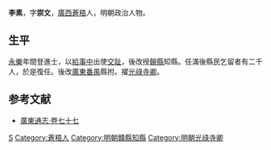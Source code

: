 {{Otheruses|other=名为李素的其他人物|李素}}

'''李素'''，字'''崇文'''，[[廣西|廣西]][[蒼梧|蒼梧]]人，明朝政治人物。

== 生平 ==
[[永樂_(明朝)|永樂]]年間登進士，以[[給事中|給事中]]出使[[交趾|交趾]]，後改授[[贑縣|贑縣]]知縣。任滿後縣民乞留者有二千人，於是復任。後改[[廣東|廣東]][[番禺区|番禺]]縣拊。擢[[光祿寺卿|光祿寺卿]]。

==参考文献==
* [http://archive.org/stream/06042738.cn#page/n24/mode/2up [[廣東通志|廣東通志]]‧卷七十七]

{{永樂二十二年甲辰科殿試金榜}}

{{Authority control}}

{{DEFAULTSORT:Li李}}
[[Category:李姓|S]]
[[Category:蒼梧人|Category:蒼梧人]]
[[Category:明朝贛縣知縣|Category:明朝贛縣知縣]]
[[Category:明朝光祿寺卿|Category:明朝光祿寺卿]]


{{明朝人物小作品}}
